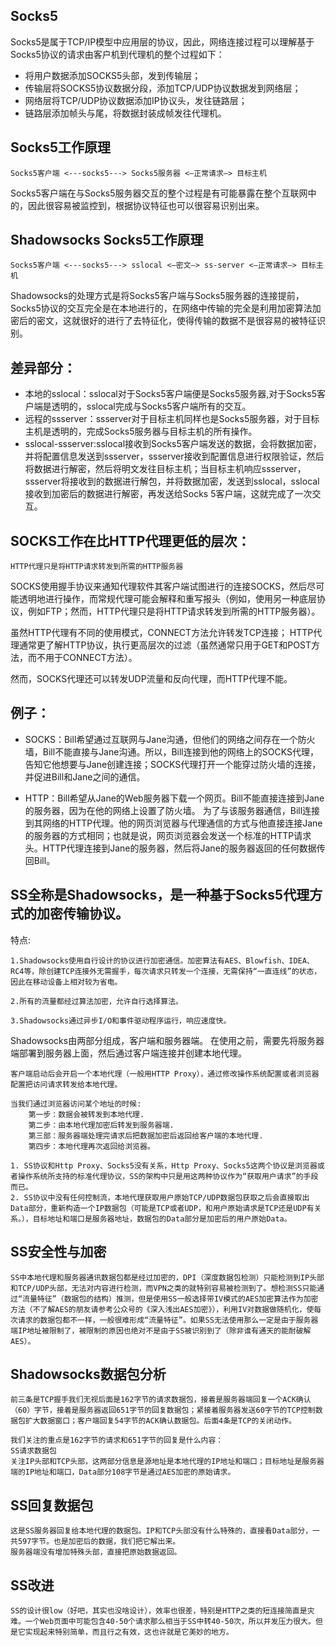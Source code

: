 ## Socks5
Socks5是属于TCP/IP模型中应用层的协议，因此，网络连接过程可以理解基于Socks5协议的请求由客户机到代理机的整个过程如下：
* 将用户数据添加SOCKS5头部，发到传输层；
* 传输层将SOCKS5协议数据分段，添加TCP/UDP协议数据发到网络层；
* 网络层将TCP/UDP协议数据添加IP协议头，发往链路层；
* 链路层添加帧头与尾，将数据封装成帧发往代理机。

## Socks5工作原理
```
Socks5客户端 <---socks5---> Socks5服务器 <—正常请求—> 目标主机
```

Socks5客户端在与Socks5服务器交互的整个过程是有可能暴露在整个互联网中的，因此很容易被监控到，根据协议特征也可以很容易识别出来。

## Shadowsocks Socks5工作原理
```
Socks5客户端 <---socks5---> sslocal <–密文–> ss-server <—正常请求—> 目标主机
```
Shadowsocks的处理方式是将Socks5客户端与Socks5服务器的连接提前，Socks5协议的交互完全是在本地进行的，在网络中传输的完全是利用加密算法加密后的密文，这就很好的进行了去特征化，使得传输的数据不是很容易的被特征识别。

## 差异部分：
* 本地的sslocal：sslocal对于Socks5客户端便是Socks5服务器,对于Socks5客户端是透明的，sslocal完成与Socks5客户端所有的交互。
* 远程的ssserver：ssserver对于目标主机同样也是Socks5服务器，对于目标主机是透明的，完成Socks5服务器与目标主机的所有操作。
* sslocal-ssserver:sslocal接收到Socks5客户端发送的数据，会将数据加密，并将配置信息发送到ssserver，ssserver接收到配置信息进行权限验证，然后将数据进行解密，然后将明文发往目标主机；当目标主机响应ssserver，ssserver将接收到的数据进行解包，并将数据加密，发送到sslocal，sslocal接收到加密后的数据进行解密，再发送给Socks 5客户端，这就完成了一次交互。

## SOCKS工作在比HTTP代理更低的层次：
`HTTP代理只是将HTTP请求转发到所需的HTTP服务器`

SOCKS使用握手协议来通知代理软件其客户端试图进行的连接SOCKS，然后尽可能透明地进行操作，而常规代理可能会解释和重写报头（例如，使用另一种底层协议，例如FTP；然而，HTTP代理只是将HTTP请求转发到所需的HTTP服务器）。


虽然HTTP代理有不同的使用模式，CONNECT方法允许转发TCP连接； HTTP代理通常更了解HTTP协议，执行更高层次的过滤（虽然通常只用于GET和POST方法，而不用于CONNECT方法）。

然而，SOCKS代理还可以转发UDP流量和反向代理，而HTTP代理不能。

## 例子：
* SOCKS：Bill希望通过互联网与Jane沟通，但他们的网络之间存在一个防火墙，Bill不能直接与Jane沟通。所以，Bill连接到他的网络上的SOCKS代理，告知它他想要与Jane创建连接；SOCKS代理打开一个能穿过防火墙的连接，并促进Bill和Jane之间的通信。

* HTTP：Bill希望从Jane的Web服务器下载一个网页。Bill不能直接连接到Jane的服务器，因为在他的网络上设置了防火墙。
为了与该服务器通信，Bill连接到其网络的HTTP代理。他的网页浏览器与代理通信的方式与他直接连接Jane的服务器的方式相同；也就是说，网页浏览器会发送一个标准的HTTP请求头。HTTP代理连接到Jane的服务器，然后将Jane的服务器返回的任何数据传回Bill。


## SS全称是Shadowsocks，是一种基于Socks5代理方式的加密传输协议。
特点:
```
1.Shadowsocks使用自行设计的协议进行加密通信。加密算法有AES、Blowfish、IDEA、RC4等，除创建TCP连接外无需握手，每次请求只转发一个连接，无需保持“一直连线”的状态，因此在移动设备上相对较为省电。

2.所有的流量都经过算法加密，允许自行选择算法。

3.Shadowsocks通过异步I/O和事件驱动程序运行，响应速度快。
```

Shadowsocks由两部分组成，客户端和服务器端。 在使用之前，需要先将服务器端部署到服务器上面，然后通过客户端连接并创建本地代理。

```
客户端启动后会开启一个本地代理（一般用HTTP Proxy），通过修改操作系统配置或者浏览器配置把访问请求转发给本地代理。

当我们通过浏览器访问某个地址的时候:
	第一步：数据会被转发到本地代理.
	第二步：由本地代理加密后转发到服务器端.
	第三部：服务器端处理完请求后把数据加密后返回给客户端的本地代理.
	第四步：本地代理再次返回给浏览器。
```

```
1. SS协议和Http Proxy、Socks5没有关系，Http Proxy、Socks5这两个协议是浏览器或者操作系统所支持的标准代理协议，SS的架构中只是用这两种协议作为“获取用户请求”的手段而已。
2. SS协议中没有任何控制流，本地代理获取用户原始TCP/UDP数据包获取之后会直接取出Data部分，重新构造一个IP数据包（可能是TCP或者UDP，和用户原始请求是TCP还是UDP有关系。），目标地址和端口是服务器地址，数据包的Data部分是加密后的用户原始Data。
```

## SS安全性与加密
```
SS中本地代理和服务器通讯数据包都是经过加密的，DPI（深度数据包检测）只能检测到IP头部和TCP/UDP头部，无法对内容进行检测，而VPN之类的就特别容易被检测到了。想检测SS只能通过“流量特征”（数据包的结构）推测，但是使用SS一般选择带IV模式的AES加密算法作为加密方法（不了解AES的朋友请参考公众号的《深入浅出AES加密》），利用IV对数据做随机化，使每次请求的数据包都不一样，一般很难形成“流量特征”。如果SS无法使用那么一定是由于服务器端IP地址被限制了，被限制的原因也绝对不是由于SS被识别到了（除非谁有通天的能耐破解AES）。
```

## Shadowsocks数据包分析
```
前三条是TCP握手我们无视后面是162字节的请求数据包，接着是服务器端回复一个ACK确认（60）字节，接着是服务器返回651字节的回复数据包；紧接着服务器发送60字节的TCP控制数据包扩大数据窗口；客户端回复54字节的ACK确认数据包。后面4条是TCP的关闭动作。

我们关注的重点是162字节的请求和651字节的回复是什么内容：
SS请求数据包
关注IP头部和TCP头部，这两部分信息是源地址是本地代理的IP地址和端口；目标地址是服务器端的IP地址和端口，Data部分108字节是通过AES加密的原始请求。
```
## SS回复数据包
```
这是SS服务器回复给本地代理的数据包。IP和TCP头部没有什么特殊的，直接看Data部分，一共597字节。也是加密后的数据，我们把它解出来。
服务器端没有增加特殊头部，直接把原始数据返回。

```

## SS改进
```
SS的设计很low（好吧，其实也没啥设计），效率也很差，特别是HTTP之类的短连接简直是灾难。一个Web页面中可能包含40-50个请求那么相当于SS中转40-50次，所以并发压力很大。但是它实现起来特别简单，而且行之有效，这也许就是它美妙的地方。
```
